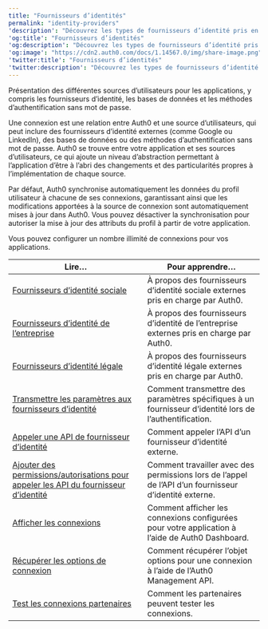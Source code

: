 ---
title: "Fournisseurs d’identités"
permalink: "identity-providers"
'description': "Découvrez les types de fournisseurs d’identité pris en charge par Auth0."
'og:title': "Fournisseurs d’identités"
'og:description': "Découvrez les types de fournisseurs d’identité pris en charge par Auth0."
'og:image': "https://cdn2.auth0.com/docs/1.14567.0/img/share-image.png"
'twitter:title': "Fournisseurs d’identités"
'twitter:description': "Découvrez les types de fournisseurs d’identité pris en charge par Auth0."
---

Présentation des différentes sources d’utilisateurs pour les applications, y compris les fournisseurs d’identité, les bases de données et les méthodes d’authentification sans mot de passe.

Une connexion est une relation entre Auth0 et une source d’utilisateurs, qui peut inclure des fournisseurs d’identité externes (comme Google ou LinkedIn), des bases de données ou des méthodes d’authentification sans mot de passe. Auth0 se trouve entre votre application et ses sources d’utilisateurs, ce qui ajoute un niveau d’abstraction permettant à l’application d’être à l’abri des changements et des particularités propres à l’implémentation de chaque source.

Par défaut, Auth0 synchronise automatiquement les données du profil utilisateur à chacune de ses connexions, garantissant ainsi que les modifications apportées à la source de connexion sont automatiquement mises à jour dans Auth0. Vous pouvez désactiver la synchronisation pour autoriser la mise à jour des attributs du profil à partir de votre application.

Vous pouvez configurer un nombre illimité de connexions pour vos applications.

<table class="table"><thead>
<tr>
<th><strong>Lire…</strong></th>
<th><strong>Pour apprendre…</strong></th>
</tr>
</thead>
<tbody>
<tr>
<td><a href="/docs/fr-ca/authenticate/identity-providers/social-identity-providers">Fournisseurs d’identité sociale</a></td>
<td>À propos des fournisseurs d’identité sociale externes pris en charge par Auth0.</td>
</tr>
<tr>
<td><a href="/docs/fr-ca/authenticate/identity-providers/enterprise-identity-providers">Fournisseurs d’identité de l’entreprise</a></td>
<td>À propos des fournisseurs d’identité de l’entreprise externes pris en charge par Auth0.</td>
</tr>
<tr>
<td><a href="/docs/fr-ca/authenticate/identity-providers/legal">Fournisseurs d’identité légale</a></td>
<td>À propos des fournisseurs d’identité légale externes pris en charge par Auth0.</td>
</tr>
<tr>
<td><a href="/docs/fr-ca/authenticate/identity-providers/pass-parameters-to-idps">Transmettre les paramètres aux fournisseurs d’identité</a></td>
<td>Comment transmettre des paramètres spécifiques à un fournisseur d’identité lors de l’authentification.</td>
</tr>
<tr>
<td><a href="/docs/fr-ca/authenticate/identity-providers/calling-an-external-idp-api">Appeler une API de fournisseur d’identité</a></td>
<td>Comment appeler l’API d’un fournisseur d’identité externe.</td>
</tr>
<tr>
<td><a href="/docs/fr-ca/authenticate/identity-providers/adding-scopes-for-an-external-idp">Ajouter des permissions/autorisations pour appeler les API du fournisseur d’identité</a></td>
<td>Comment travailler avec des permissions lors de l’appel de l’API d’un fournisseur d’identité externe.</td>
</tr>
<tr>
<td><a href="/docs/fr-ca/authenticate/identity-providers/view-connections">Afficher les connexions</a></td>
<td>Comment afficher les connexions configurées pour votre application à l’aide de Auth0 Dashboard.</td>
</tr>
<tr>
<td><a href="/docs/fr-ca/authenticate/identity-providers/retrieve-connection-options">Récupérer les options de connexion</a></td>
<td>Comment récupérer l’objet options pour une connexion à l’aide de l’Auth0 Management API.</td>
</tr>
<tr>
<td><a href="/docs/fr-ca/authenticate/identity-providers/how-to-test-partner-connection">Test les connexions partenaires</a></td>
<td>Comment les partenaires peuvent tester les connexions.</td>
</tr>
</tbody>
</table>